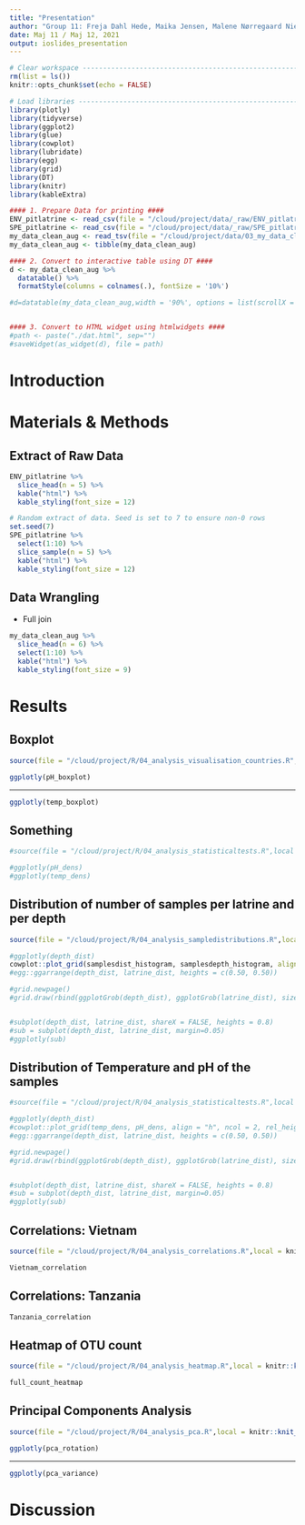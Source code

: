 ```yaml
---
title: "Presentation"
author: "Group 11: Freja Dahl Hede, Maika Jensen, Malene Nørregaard Nielsen,<br> Sofie Rossen, Sofie Theisen Honore"
date: Maj 11 / Maj 12, 2021
output: ioslides_presentation
---
```

<!-- Et slide består normalvis af en overskrift og to chunks
## Overskrift på Slide, e.g. PCA
1. Et slide hvor filen med output sources (benyt include=FALSE), OBS: skriv full path
2. Et slide med output (bruger ggplotly i de fleste tilfælde
-->

```r
# Clear workspace ---------------------------------------------------------
rm(list = ls())
knitr::opts_chunk$set(echo = FALSE)

# Load libraries ----------------------------------------------------------
library(plotly)
library(tidyverse)
library(ggplot2)
library(glue)
library(cowplot)
library(lubridate)
library(egg)
library(grid)
library(DT)
library(knitr)
library(kableExtra)
```

```r
#### 1. Prepare Data for printing ####
ENV_pitlatrine <- read_csv(file = "/cloud/project/data/_raw/ENV_pitlatrine.csv")
SPE_pitlatrine <- read_csv(file = "/cloud/project/data/_raw/SPE_pitlatrine.csv")
my_data_clean_aug <- read_tsv(file = "/cloud/project/data/03_my_data_clean_aug.tsv")
my_data_clean_aug <- tibble(my_data_clean_aug)

#### 2. Convert to interactive table using DT ####
d <- my_data_clean_aug %>%
  datatable() %>%
  formatStyle(columns = colnames(.), fontSize = '10%')

#d=datatable(my_data_clean_aug,width = '90%', options = list(scrollX = TRUE))


#### 3. Convert to HTML widget using htmlwidgets ####
#path <- paste("./dat.html", sep="")
#saveWidget(as_widget(d), file = path)
```

<!-- Introduction -->
# Introduction 


<!-- Materials and methods-->
# Materials & Methods

## Extract of Raw Data
```r
ENV_pitlatrine %>%
  slice_head(n = 5) %>%
  kable("html") %>%
  kable_styling(font_size = 12)

# Random extract of data. Seed is set to 7 to ensure non-0 rows
set.seed(7)
SPE_pitlatrine %>%
  select(1:10) %>%
  slice_sample(n = 5) %>%
  kable("html") %>%
  kable_styling(font_size = 12)
```

## Data Wrangling
- Full join 
```r
my_data_clean_aug %>%
  slice_head(n = 6) %>%
  select(1:10) %>%
  kable("html") %>%
  kable_styling(font_size = 9)
```

# Results
## Boxplot
```r
source(file = "/cloud/project/R/04_analysis_visualisation_countries.R",local = knitr::knit_global())
```

```r
ggplotly(pH_boxplot)

```
___
```r
ggplotly(temp_boxplot)

```

## Something
```r
#source(file = "/cloud/project/R/04_analysis_statisticaltests.R",local = knitr::knit_global())
```

```r
#ggplotly(pH_dens)
#ggplotly(temp_dens)

```

## Distribution of number of samples per latrine and per depth
```r
source(file = "/cloud/project/R/04_analysis_sampledistributions.R",local = knitr::knit_global())
```

```r
#ggplotly(depth_dist)
cowplot::plot_grid(samplesdist_histogram, samplesdepth_histogram, align = "h", ncol = 2, rel_heights = c(0.50, 0.50))
#egg::ggarrange(depth_dist, latrine_dist, heights = c(0.50, 0.50))

#grid.newpage()
#grid.draw(rbind(ggplotGrob(depth_dist), ggplotGrob(latrine_dist), size = "last"))


#subplot(depth_dist, latrine_dist, shareX = FALSE, heights = 0.8)
#sub = subplot(depth_dist, latrine_dist, margin=0.05)
#ggplotly(sub)
```

## Distribution of Temperature and pH of the samples
```r
#source(file = "/cloud/project/R/04_analysis_statisticaltests.R",local = knitr::knit_global())
```

```r
#ggplotly(depth_dist)
#cowplot::plot_grid(temp_dens, pH_dens, align = "h", ncol = 2, rel_heights = c(0.50, 0.50))
#egg::ggarrange(depth_dist, latrine_dist, heights = c(0.50, 0.50))

#grid.newpage()
#grid.draw(rbind(ggplotGrob(depth_dist), ggplotGrob(latrine_dist), size = "last"))


#subplot(depth_dist, latrine_dist, shareX = FALSE, heights = 0.8)
#sub = subplot(depth_dist, latrine_dist, margin=0.05)
#ggplotly(sub)
```
## Correlations: Vietnam
```r
source(file = "/cloud/project/R/04_analysis_correlations.R",local = knitr::knit_global())
```

```r
Vietnam_correlation
```

## Correlations: Tanzania
```r
Tanzania_correlation
```

## Heatmap of OTU count 
```r
source(file = "/cloud/project/R/04_analysis_heatmap.R",local = knitr::knit_global())
```

```r
full_count_heatmap
```


## Principal Components Analysis
```r
source(file = "/cloud/project/R/04_analysis_pca.R",local = knitr::knit_global())
```

```r
ggplotly(pca_rotation)
```
---
```r
ggplotly(pca_variance)
```


# Discussion